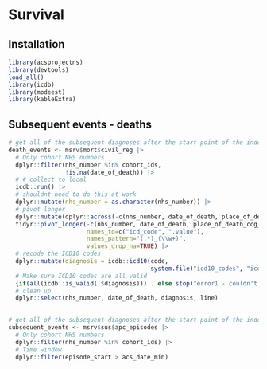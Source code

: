# Survival

## Installation
```r
library(acsprojectns)
library(devtools)
load_all()
library(icdb)
library(modeest)
library(kableExtra)
```

## Subsequent events - deaths
```r
# get all of the subsequent diagnoses after the start point of the index ACS event
death_events <- msrv$mort$civil_reg |> 
  # Only cohort NHS numbers
  dplyr::filter(nhs_number %in% cohort_ids, 
                !is.na(date_of_death)) |>
  # # collect to local
  icdb::run() |>
  # shouldnt need to do this at work 
  dplyr::mutate(nhs_number = as.character(nhs_number)) |>
  # pivot longer
  dplyr::mutate(dplyr::across(-c(nhs_number, date_of_death, place_of_death_ccg_code, place_of_death), as.character)) |>
  tidyr::pivot_longer(-c(nhs_number, date_of_death, place_of_death_ccg_code, place_of_death), 
                      names_to=c("icd_code", ".value"), 
                      names_pattern="(.*)_(\\w+)", 
                      values_drop_na=TRUE) |>
  # recode the ICD10 codes
  dplyr::mutate(diagnosis = icdb::icd10(code, 
                                        system.file("icd10_codes", "icd10_ns.yaml", package="acsprojectns"))) %>% 
  # Make sure ICD10 codes are all valid
  {if(all(icdb::is_valid(.$diagnosis))) . else stop("error1 - couldn't parse all the ICD codes")} |>
  # clean up 
  dplyr::select(nhs_number, date_of_death, diagnosis, line)
  
```

```r
# get all of the subsequent diagnoses after the start point of the index ACS event
subsequent_events <- msrv$sus$apc_episodes |>
  # Only cohort NHS numbers
  dplyr::filter(nhs_number %in% cohort_ids) |>
  # Time window
  dplyr::filter(episode_start > acs_date_min)



```
